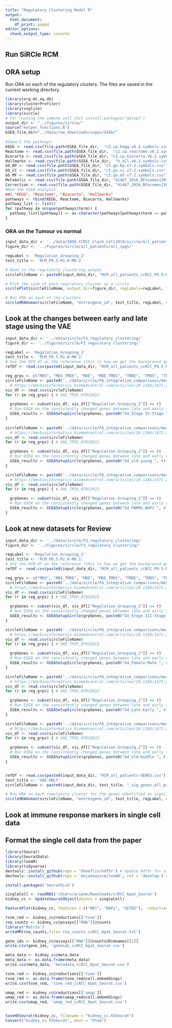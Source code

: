 ```yaml
---
title: "Regulatory Clustering Model R"
output:
  html_document:
    df_print: paged
editor_options:
  chunk_output_type: console
---
```


## Run SiRCle RCM

## ORA setup
Run ORA on each of the regulatory clusters. The files are saved in the current working directory.
```r
library(org.Hs.eg.db)
library(clusterProfiler)
library(svglite)
library(sircle)
# For running the immune cell shit install.packages("getopt")
output_dir <- "../figures/sircle/"
source("helper_functions.R")
GSEA_file_dir="../data/raw_downloads/supps/GSEA/"
 
#Import the pathways:
KEGG <- read.csv(file.path(GSEA_file_dir,  "c2.cp.kegg.v6.2.symbols.csv"))
Reactome <- read.csv(file.path(GSEA_file_dir,  "c2.cp.reactome.v6.2.symbols.csv"))
Biocarta <- read.csv(file.path(GSEA_file_dir, "c2.cp.biocarta.v6.2.symbols.csv"))
Hallmarks <- read.csv(file.path(GSEA_file_dir,  "h.all.v6.2.symbols.csv"))
GO_BP <- read.csv(file.path(GSEA_file_dir, "c5.go.bp.v7.2.symbols.csv"))
GO_CC <- read.csv(file.path(GSEA_file_dir, "c5.go.cc.v7.2.symbols.csv"))
GO_MF <- read.csv(file.path(GSEA_file_dir, "c5.go.mf.v7.2.symbols.csv"))
Metabolic <- read.csv(file.path(GSEA_file_dir, "41467_2016_BFncomms13041_MOESM340_ESM.csv"))
Correction <- read.csv(file.path(GSEA_file_dir, "41467_2016_BFncomms13041_MOESM340_ESM.csv"))
#Run the GSEA analysis
##1."KEGG", "Reactome", "Biocarta", "Hallmarks"
pathways <- rbind(KEGG, Reactome, Biocarta, Hallmarks)
pathway_list <- list()
for (pathway in unique(pathways$term)) {
  pathway_list[[pathway]] <- as.character(pathways[pathways$term == pathway, 1])
}
```


### ORA on the Tumour vs normal 

```r
input_data_dir <- '../data/S050_CCRCC_Clark_Cell2019/sircle/all_patients/all_cpgs/'
figure_dir <- '../figures/sircle/all_patients/all_cpgs/'

regLabel <- 'Regulation_Grouping_2'
test_title <- 'RCM_P0.5-R1.0-M0.1'

# Read in the regulatory clustering output
sircleFileName <- paste0(input_data_dir, "RCM_all_patients_ccRCC_P0.5-R1.0-M0.1-GENES.csv")

# Plot the size of each regulatory cluster as a circle
sirclePlot(sircleFileName, output_dir=figure_dir, regLabels=regLabel, title=paste(test_title), fileType="pdf")

# Run ORA on each of the clusters
sircleORAHuman(sircleFileName, "entrezgene_id", test_title, regLabel, emptyRegLabel="None", minGSSize=10, qvalueCutoff=0.1, output_dir = figure_dir)

```

## Look at the changes between early and late stage using the VAE

```r
input_data_dir <- '../data/sircle/F3_regulatory_clustering/'
figure_dir <- '../figures/sircle/F3_regulatory_clustering/'

regLabel <- 'Regulation_Grouping_2'
test_title <- 'RCM_P0.5-R1.0-M0.1'
# Use the RCM df as the reference (this is how we get the background genes for the clusters for ORA)
refDf <- read.csv(paste0(input_data_dir, "RCM_all_patients_ccRCC_P0.5-R1.0-M0.1-GENES.csv"))

reg_grps <- c("MDS", "MDS_TMDE", "MDE", "MDE_TMDS", "TMDE", "TMDS", "TPDE", "TPDE_TMDS",  "TPDS", "TPDS_TMDE")
sircleFileName <- paste0('../data/sircle/F6_integrative_comparisons/mean_Integrated_comparison_Stage IV-Stage I.csv')
  # https://bmcbioinformatics.biomedcentral.com/articles/10.1186/1471-2105-11-587
vis_df <- read.csv(sircleFileName)
for (r in reg_grps) { # VAE_TPDS_07032022

  grpGenes <- subset(vis_df, vis_df[["Regulation_Grouping_2"]] == r)
  # Run GSEA on the consistently changed genes between late and early stage using the t-stat as the rank
  GSEA_results <- GSEASetupSircle(grpGenes, paste0("G4_Stage IV-Stage I ", r), gene_name="external_gene_name", stat='Integrated.diff..Stage.IV.Stage.I.',   GSEA_file_dir=GSEA_file_dir, output_dir='../figures/sircle/all_patients/all_cpgs/', pathway_list=pathway_list)
}
  
sircleFileName <- paste0('../data/sircle/F6_integrative_comparisons/mean_Integrated_comparison_old-young.csv')
  # https://bmcbioinformatics.biomedcentral.com/articles/10.1186/1471-2105-11-587
vis_df <- read.csv(sircleFileName)
for (r in reg_grps) { # VAE_TPDS_07032022

  grpGenes <- subset(vis_df, vis_df[["Regulation_Grouping_2"]] == r)
  # Run GSEA on the consistently changed genes between late and early stage using the t-stat as the rank
  GSEA_results <- GSEASetupSircle(grpGenes, paste0("G4_old-young ", r), gene_name="external_gene_name", stat='Integrated.diff..old.young.',   GSEA_file_dir=GSEA_file_dir, output_dir='../figures/sircle/all_patients/all_cpgs/', pathway_list=pathway_list)
}

sircleFileName <- paste0('../data/sircle/F6_integrative_comparisons/mean_Integrated_comparison_PBRM1-BAP1.csv')
  # https://bmcbioinformatics.biomedcentral.com/articles/10.1186/1471-2105-11-587
vis_df <- read.csv(sircleFileName)
for (r in reg_grps) { # VAE_TPDS_07032022

  grpGenes <- subset(vis_df, vis_df[["Regulation_Grouping_2"]] == r)
  # Run GSEA on the consistently changed genes between late and early stage using the t-stat as the rank
  GSEA_results <- GSEASetupSircle(grpGenes, paste0("G4_PBRM1-BAP1 ", r), gene_name="external_gene_name", stat='Integrated.diff..PBRM1.BAP1.',   GSEA_file_dir=GSEA_file_dir, output_dir='../figures/sircle/all_patients/all_cpgs/', pathway_list=pathway_list)
}

```


## Look at new datasets for Review
```r
input_data_dir <- '../data/sircle/F3_regulatory_clustering/'
figure_dir <- '../figures/sircle/F3_regulatory_clustering/'

regLabel <- 'Regulation_Grouping_2'
test_title <- 'RCM_P0.5-R1.0-M0.1'
# Use the RCM df as the reference (this is how we get the background genes for the clusters for ORA)
refDf <- read.csv(paste0(input_data_dir, "RCM_all_patients_ccRCC_P0.5-R1.0-M0.1-GENES.csv"))

reg_grps <- c("MDS", "MDS_TMDE", "MDE", "MDE_TMDS", "TMDE", "TMDS", "TPDE", "TPDE_TMDS",  "TPDS", "TPDS_TMDE")
sircleFileName <- paste0('../data/sircle/F6_integrative_comparisons/mean_Integrated_comparison_Stage III-Stage I.csv')
  # https://bmcbioinformatics.biomedcentral.com/articles/10.1186/1471-2105-11-587
vis_df <- read.csv(sircleFileName)
for (r in reg_grps) { # VAE_TPDS_07032022

  grpGenes <- subset(vis_df, vis_df[["Regulation_Grouping_2"]] == r)
  # Run GSEA on the consistently changed genes between late and early stage using the t-stat as the rank
  GSEA_results <- GSEASetupSircle(grpGenes, paste0("G4_Stage III-Stage I ", r), gene_name="external_gene_name", stat='Integrated.diff..Stage.III.Stage.I.',   GSEA_file_dir=GSEA_file_dir, output_dir='../figures/', pathway_list=pathway_list)
}

sircleFileName <- paste0('../data/sircle/F6_integrative_comparisons/mean_Integrated_comparison_Female-Male.csv')
  # https://bmcbioinformatics.biomedcentral.com/articles/10.1186/1471-2105-11-587
vis_df <- read.csv(sircleFileName)
for (r in reg_grps) { # VAE_TPDS_07032022

  grpGenes <- subset(vis_df, vis_df[["Regulation_Grouping_2"]] == r)
  # Run GSEA on the consistently changed genes between late and early stage using the t-stat as the rank
  GSEA_results <- GSEASetupSircle(grpGenes, paste0("G4_Female-Male ", r), gene_name="external_gene_name", stat='Integrated.diff..Female.Male.',   GSEA_file_dir=GSEA_file_dir, output_dir='../figures/', pathway_list=pathway_list)
}

sircleFileName <- paste0('../data/sircle/F6_integrative_comparisons/mean_Integrated_comparison_Late-Early.csv')
  # https://bmcbioinformatics.biomedcentral.com/articles/10.1186/1471-2105-11-587
vis_df <- read.csv(sircleFileName)
for (r in reg_grps) { # VAE_TPDS_07032022

  grpGenes <- subset(vis_df, vis_df[["Regulation_Grouping_2"]] == r)
  # Run GSEA on the consistently changed genes between late and early stage using the t-stat as the rank
  GSEA_results <- GSEASetupSircle(grpGenes, paste0("G4_Late-Early ", r), gene_name="external_gene_name", stat='Integrated.diff..Late.Early.',   GSEA_file_dir=GSEA_file_dir, output_dir='../figures/', pathway_list=pathway_list)
}

sircleFileName <- paste0('../data/sircle/F6_integrative_comparisons/mean_Integrated_comparison_old-middle.csv')
  # https://bmcbioinformatics.biomedcentral.com/articles/10.1186/1471-2105-11-587
vis_df <- read.csv(sircleFileName)
for (r in reg_grps) { # VAE_TPDS_07032022

  grpGenes <- subset(vis_df, vis_df[["Regulation_Grouping_2"]] == r)
  # Run GSEA on the consistently changed genes between late and early stage using the t-stat as the rank
  GSEA_results <- GSEASetupSircle(grpGenes, paste0("G4_old-middle ", r), gene_name="external_gene_name", stat='Integrated.diff..old.middle.',   GSEA_file_dir=GSEA_file_dir, output_dir='../figures/', pathway_list=pathway_list)
}



```

```r
refDf <- read.csv(paste0(input_data_dir, "RCM_all_patients-GENES.csv"))
test_title <- 'VAE-ONLY'
sircleFileName <- paste0(input_data_dir, test_title, "_sig_genes_all_patients.csv")

# Run ORA on each regulatory cluster for the genes identified as significantly changed between stage 4 and stage 1
sircleORAHuman(sircleFileName, "entrezgene_id", test_title, regLabel, emptyRegLabel="None", minGSSize=10, qvalueCutoff=0.1, output_dir = '../figures/sircle/all_patients/all_cpgs/', refDf=refDf)
```

## Look at immune response markers in single cell data

## Format the single cell data from the paper
```r

library(Seurat)
library(SeuratData)
library(loomR)
library(tidyverse)
devtools::install_github(repo = 'hhoeflin/hdf5r') # Update hdf5r for stability improvements
devtools::install_github(repo = 'mojaveazure/loomR', ref = 'develop') # Update loomR for up-to-date functions

install.packages('SeuratDisk')

singleCell <- readRDS('/Users/ariane/Downloads/ccRCC_6pat_Seurat')
kidney_cc <- UpdateSeuratObject(object = singleCell)

FeaturePlot(kidney_cc, features = c("MET", "BAP1", "SETD2"),  reduction = "reductions.tsne", cols = c("lightgrey", "darkred"), ncol = 3) & theme(plot.title = element_text(size = 10))

tsne_red <- kidney_cc@reductions[['tsne']]
rna_counts <- kidney_cc@assays[["RNA"]]@counts
library('Matrix')
writeMM(rna_counts,file='rna_counts_ccRCC_6pat_Seurat.txt')

gene_ids <- kidney_cc@assays[["RNA"]]@counts@Dimnames[[1]]
write.csv(gene_ids, 'geneids_ccRCC_6pat_Seurat.csv')

meta_data <- kidney_cc@meta.data
meta_data <- as.data.frame(meta_data)
write.csv(meta_data, 'metadata_ccRCC_6pat_Seurat.csv')

tsne_red <- kidney_cc@reductions[['tsne']]
tsne_red <- as.data.frame(tsne_red@cell.embeddings)
write.csv(tsne_red, 'tsne_red_ccRCC_6pat_Seurat.csv')

umap_red <- kidney_cc@reductions[['umap']]
umap_red <- as.data.frame(umap_red@cell.embeddings)
write.csv(umap_red, 'umap_red_ccRCC_6pat_Seurat.csv')


SaveH5Seurat(kidney_cc, filename = "kidney_cc.h5Seurat")
Convert("kidney_cc.h5Seurat", dest = "h5ad")

```




